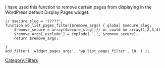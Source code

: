 I have used this function to remove certain pages from displaying in the WordPress default Display Pages widget.

<pre>
// $secure_slug = '?????';
function wp_list_pages_filter($remove_args) { global $secure_slug;
    $remove_secure = array($secure_slug);// or could be array(1,2,3,4)
    $remove_args['exclude'] = implode( ',', $remove_secure);
    return $remove_args;
 
}
add_filter( 'widget_pages_args', 'wp_list_pages_filter', 10, 1 );
</pre>

{{Stub}}
[[Category:Filters]]